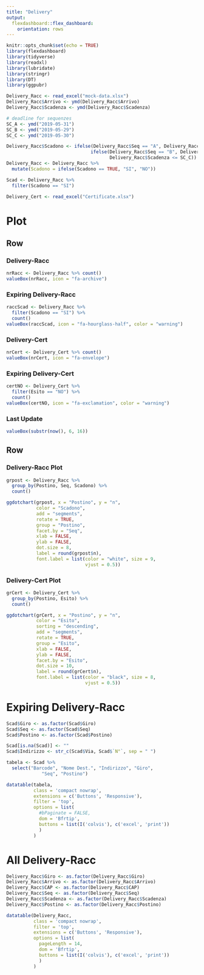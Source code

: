 ```yaml
---
title: "Delivery"
output: 
  flexdashboard::flex_dashboard:
    orientation: rows
---
```


```r
knitr::opts_chunk$set(echo = TRUE)
library(flexdashboard)
library(tidyverse)
library(readxl)
library(lubridate)
library(stringr)
library(DT)
library(ggpubr)

Delivery_Racc <- read_excel("mock-data.xlsx")
Delivery_Racc$Arrivo <- ymd(Delivery_Racc$Arrivo)
Delivery_Racc$Scadenza <- ymd(Delivery_Racc$Scadenza)

# deadline for sequenzes
SC_A <- ymd("2019-05-31")
SC_B <- ymd("2019-05-29")
SC_C <- ymd("2019-05-30")

Delivery_Racc$Scadono <- ifelse(Delivery_Racc$Seq == "A", Delivery_Racc$Scadenza <= SC_A,
                               ifelse(Delivery_Racc$Seq == "B", Delivery_Racc$Scadenza <= SC_B, 
                                      Delivery_Racc$Scadenza <= SC_C))
Delivery_Racc <- Delivery_Racc %>%
  mutate(Scadono = ifelse(Scadono == TRUE, "SI", "NO"))

Scad <- Delivery_Racc %>%
  filter(Scadono == "SI")

Delivery_Cert <- read_excel("Certificate.xlsx")
```

Plot {data-icon="fa-signal"}
===========================================================

Row {data-height=100}
----------------------------------------------
### Delivery-Racc

```r
nrRacc <- Delivery_Racc %>% count()
valueBox(nrRacc, icon = "fa-archive")
```

### Expiring Delivery-Racc

```r
raccScad <- Delivery_Racc %>%
  filter(Scadono == "SI") %>%
  count()
valueBox(raccScad, icon = "fa-hourglass-half", color = "warning")
```

### Delivery-Cert

```r
nrCert <- Delivery_Cert %>% count()
valueBox(nrCert, icon = "fa-envelope")
```

### Expiring Delivery-Cert

```r
certNO <- Delivery_Cert %>%
  filter(Esito == "NO") %>%
  count()
valueBox(certNO, icon = "fa-exclamation", color = "warning")
```

### Last Update

```r
valueBox(substr(now(), 6, 16))
```

Row
----------------------------------------------

### Delivery-Racc Plot

```r
grpost <- Delivery_Racc %>%
  group_by(Postino, Seq, Scadono) %>%
  count()

ggdotchart(grpost, x = "Postino", y = "n",
           color = "Scadono",
           add = "segments",
           rotate = TRUE,
           group = "Postino",
           facet.by = "Seq",
           xlab = FALSE,
           ylab = FALSE,
           dot.size = 8,
           label = round(grpost$n),
           font.label = list(color = "white", size = 9, 
                             vjust = 0.5))

```

### Delivery-Cert Plot

```r

grCert <- Delivery_Cert %>%
  group_by(Postino, Esito) %>%
  count()

ggdotchart(grCert, x = "Postino", y = "n",
           color = "Esito",
           sorting = "descending",
           add = "segments",
           rotate = TRUE,
           group = "Esito",
           xlab = FALSE,
           ylab = FALSE,
           facet.by = "Esito",
           dot.size = 10,
           label = round(grCert$n),
           font.label = list(color = "black", size = 8, 
                             vjust = 0.5))
```

Expiring Delivery-Racc
===============================================================================

```r
Scad$Giro <- as.factor(Scad$Giro)
Scad$Seq <- as.factor(Scad$Seq)
Scad$Postino <- as.factor(Scad$Postino)

Scad[is.na(Scad)] <- ""
Scad$Indirizzo <- str_c(Scad$Via, Scad$`N°`, sep = " ")

tabela <- Scad %>%
  select("Barcode", "Nome Dest.", "Indirizzo", "Giro",
             "Seq", "Postino")

datatable(tabela, 
          class = 'compact nowrap',
          extensions = c('Buttons', 'Responsive'),
          filter = 'top', 
          options = list(
            #bPaginate = FALSE,
            dom = 'Bfrtip',
            buttons = list(I('colvis'), c('excel', 'print'))
            )
          )


```

All Delivery-Racc
===============================================================================

```r
Delivery_Racc$Giro <- as.factor(Delivery_Racc$Giro)
Delivery_Racc$Arrivo <- as.factor(Delivery_Racc$Arrivo)
Delivery_Racc$CAP <- as.factor(Delivery_Racc$CAP)
Delivery_Racc$Seq <- as.factor(Delivery_Racc$Seq)
Delivery_Racc$Scadenza <- as.factor(Delivery_Racc$Scadenza)
Delivery_Racc$Postino <- as.factor(Delivery_Racc$Postino)

datatable(Delivery_Racc, 
          class = 'compact nowrap',
          filter = 'top',
          extensions = c('Buttons', 'Responsive'),
          options = list(
            pageLength = 14,
            dom = 'Bfrtip',
            buttons = list(I('colvis'), c('excel', 'print'))
            )
          )

```

